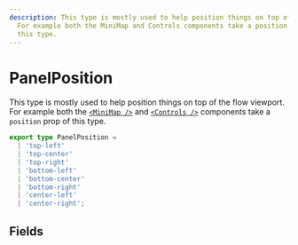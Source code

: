 ```yaml
---
description: This type is mostly used to help position things on top of the flow viewport.
  For example both the MiniMap and Controls components take a position prop of
  this type.
---
```


# PanelPosition

This type is mostly used to help position things on top of the flow viewport. For
example both the [`<MiniMap />`](/api-reference/components/mini-map) and
[`<Controls />`](/api-reference/components/controls) components take a `position`
prop of this type.

```ts
export type PanelPosition =
  | 'top-left'
  | 'top-center'
  | 'top-right'
  | 'bottom-left'
  | 'bottom-center'
  | 'bottom-right'
  | 'center-left'
  | 'center-right';
```

## Fields
